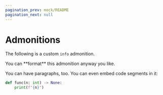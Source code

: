 ```yaml
---
pagination_prev: mock/README
pagination_next: null
---
```



# Admonitions

The following is a custom `info` admonition.

<Synopsis>
You can **format** this admonition anyway you like.

You can have paragraphs, too. You can even embed code segments in it:

```Python
def func(n: int) -> None:
	print(f"{n}")
```
</Synopsis>
